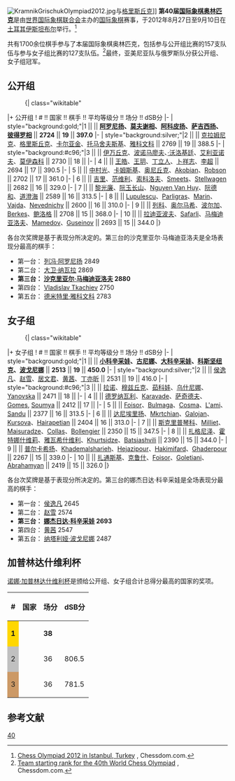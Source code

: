 [[File:KramnikGrischukOlympiad2012.jpg|right]]与[[亚历山大·格里斯丘克|格里斯丘克]]]]
'''第40届[[国际象棋奥林匹克|国际象棋奥林匹克]]'''是由[[世界国际象棋联合会|世界国际象棋联合会]]主办的[[国际象棋|国际象棋]]赛事，于2012年8月27日至9月10日在[[土耳其|土耳其]][[伊斯坦布尔|伊斯坦布尔]]举行。<ref name="chessdom">[http://www.chessdom.com/news/chess-olympiad-istanbul-2012 Chess Olympiad 2012 in Istanbul, Turkey] {{Wayback|url=http://www.chessdom.com/news/chess-olympiad-istanbul-2012 |date=20111004153847 }}, Chessdom.com.</ref>

共有1700余位棋手参与了本届国际象棋奥林匹克，包括参与公开组比赛的157支队伍与参与女子组比赛的127支队伍。<ref>[http://www.chessdom.com/team-starting-rank-for-the-40th-world-chess-olympiad/ Team starting rank for the 40th World Chess Olympiad] {{Wayback|url=http://www.chessdom.com/team-starting-rank-for-the-40th-world-chess-olympiad/ |date=20200925111123 }}, Chessdom.com.</ref>最终，亚美尼亚队与俄罗斯队分获公开组、女子组冠军。

== 公开组 ==
:{| class="wikitable"
|+ 公开组
! # !! 国家 !! 棋手 !! 平均等级分 !! 场分 !! dSB分
|-
| style="background:gold;"|1 || '''{{ARM}}''' || '''[[列冯·阿罗尼扬|阿罗尼扬]]、[[谢尔盖·莫夫谢相|莫夫谢相]]、[[弗拉基米尔·阿科皮扬|阿科皮扬]]、[[加布里埃尔·萨吉西扬|萨吉西扬]]、[[提格兰·列沃诺维奇·彼得罗相|彼得罗相]]''' || '''2724''' || '''19''' || '''397.0'''
|-
| style="background:silver;"|2 || {{RUS}} || [[弗拉基米尔·鲍里索维奇·克拉姆尼克|克拉姆尼克]]、[[亚历山大·格里斯丘克|格里斯丘克]]、[[谢尔盖·卡尔亚金|卡尔亚金]]、[[叶夫根尼·托马舍夫斯基|托马舍夫斯基]]、[[德米特里·雅科文科|雅科文科]] || 2769 || 19 || 388.5
|-
| style="background:#c96;"|3 || {{UKR}} || [[瓦西里·伊万丘克|伊万丘克]]、[[卢斯兰·波诺马廖夫|波诺马廖夫]]、[[安德烈·沃洛基廷|·沃洛基廷]]、[[帕维尔·艾利亚诺夫|艾利亚诺夫]]、[[亚历山大·莫伊森科|莫伊森科]] || 2730 || 18 ||
|-
| 4 || {{CHN}} || [[王皓_(国际象棋棋手)|王皓]]、[[王玥|王玥]]、[[丁立人|丁立人]]、[[卜祥志|卜祥志]]、[[李超_(棋手)|李超]] || 2694 || 17 || 390.5
|-
| 5 || {{USA}} || [[中村光|中村光]]、[[加塔·卡姆斯基|卡姆斯基]]、[[亚历山大·奥尼丘克|奥尼丘克]]、[[Varuzhan_Akobian|Akobian]]、[[Ray_Robson|Robson]] || 2702 || 17 || 361.0
|-
| 6 || {{NED}} || [[阿尼什·吉里|吉里]]、[[勒·范维利|范维利]]、[[伊万·索科洛夫|索科洛夫]]、[[Jan_Smeets|Smeets]]、[[Daniel_Stellwagen|Stellwagen]] || 2682 || 16 || 329.0
|-
| 7 || {{VIE}} || [[黎光廉|黎光廉]]、[[阮玉长山|阮玉长山]]、[[Nguyen_Van_Huy|Nguyen Van Huy]]、[[阮德和|阮德和]]、[[道澄海|道澄海]] || 2589 || 16 || 313.5
|-
| 8 || {{ROM}} || [[Constantin_Lupulescu|Lupulescu]]、[[Mircea-Emilian_Parligras|Parligras]]、[[Mihail_Marin|Marin]]、[[Levente_Vajda|Vajda]]、[[Vladislav_Nevednichy|Nevednichy]] || 2600 || 16 || 310.0
|-
| 9 || {{HUN}} || [[彼得·列科|列科]]、[[奥尔马希·佐尔坦|奥尔马希]]、[[波尔加·朱迪|波尔加]]、[[Ferenc_Berkes|Berkes]]、[[鲍洛格·乔鲍|鲍洛格]] || 2708 || 15 || 368.0
|-
| 10 || {{AZE}} || [[泰穆尔·拉迪亚波夫|拉迪亚波夫]]、[[Eltaj_Safarli|Safarli]]、[[沙克里亚尔·马梅迪亚洛夫|马梅迪亚洛夫]]、[[Rauf_Mamedov|Mamedov]]、[[Gadir_Guseinov|Guseinov]] || 2693 || 15 || 344.0
|}

各台次奖牌是基于表现分所决定的。第三台的沙克里亚尔·马梅迪亚洛夫是全场表现分最高的棋手：
* 第一台：{{flagicon|ARM}} [[列冯·阿罗尼扬|列冯·阿罗尼扬]] 2849
* 第二台：{{flagicon|CZE}} [[大卫·纳瓦拉|大卫·纳瓦拉]] 2869
* '''第三台：{{flagicon|AZE}} [[沙克里亚尔·马梅迪亚洛夫|沙克里亚尔·马梅迪亚洛夫]] 2880'''
* 第四台：{{flagicon|FRA}} [[Vladislav_Tkachiev|Vladislav Tkachiev]] 2750
* 第五台：{{flagicon|RUS}} [[德米特里·雅科文科|德米特里·雅科文科]] 2783

== 女子组 ==
:{| class="wikitable"
|+ 女子组
! # !! 国家 !! 棋手 !! 平均等级分 !! 场分 !! dSB分
|-
| style="background:gold;"|1 || '''{{RUS}}''' || '''[[塔季扬娜·科辛采娃|小科辛采娃]]、[[瓦莲京娜·古尼娜|古尼娜]]、[[娜杰日达·科辛采娃|大科辛采娃]]、[[亚历山德拉·科斯坚纽克|科斯坚纽克]]、[[纳塔利娅·波戈尼娜|波戈尼娜]]''' || '''2513''' || '''19''' || '''450.0'''
|-
| style="background:silver;"|2 || {{CHN}} || [[侯逸凡|侯逸凡]]、[[赵雪|赵雪]]、[[居文君|居文君]]、[[黄茜|黄茜]]、[[丁亦昕|丁亦昕]] || 2531 || 19 || 416.0
|-
| style="background:#c96;"|3 || {{UKR}} || [[卡特尔纳·拉诺|拉诺]]、[[玛丽亚·穆兹丘克|穆兹丘克]]、[[纳塔利娅·茹科娃|茹科娃]]、[[安娜·乌什尼娜|乌什尼娜]]、[[Inna_Yanovska|Yanovska]] || 2471 || 18 ||
|-
| 4 || {{IND}} || [[哈里卡·德罗纳瓦利|德罗纳瓦利]]、[[Eesha_Karavade|Karavade]]、[[塔尼娅·萨奇德夫|萨奇德夫]]、[[Mary_Ann_Gomes|Gomes]], [[Soumya_Swaminathan|Soumya]] || 2412 || 17 ||
|-
| 5 || {{ROM}} || [[Cristina-Adela_Foisor|Foisor]]、[[Irina_Bulmaga|Bulmaga]]、[[Elena-Luminiţa_Cosma|Cosma]]、[[Alina_L'ami|L'ami]]、[[Mihaela_Sandu|Sandu]] || 2377 || 16 || 313.5
|-
| 6 || {{ARM}} || [[埃利娜·达尼埃里扬|达尼埃里扬]]、[[Lilit_Mkrtchian|Mkrtchian]]、[[Lilit_Galojan|Galojan]]、[[Maria_Kursova|Kursova]]、[[Anna_Hairapetian|Hairapetian]] || 2404 || 16 || 313.0
|-
| 7 || {{FRA}} || [[阿尔米拉·斯克里普琴科|斯克里普琴科]]、[[Sophie_Milliet|Milliet]]、[[Nino_Maisuradze|Maisuradze]]、[[Silvia_Collas|Collas]]、[[Andreea_Bollengier|Bollengier]] || 2350 || 15 || 347.5
|-
| 8 || {{GEO}} || [[娜娜·扎格尼泽|扎格尼泽]]、[[贝拉·霍特娜什维莉|霍特娜什维莉]]、[[利拉·雅瓦希什维利|雅瓦希什维利]]、[[Nino_Khurtsidze|Khurtsidze]]、[[Nino_Batsiashvili|Batsiashvili]] || 2390 || 15 || 344.0
|-
| 9 || {{IRN}} || [[阿图莎·普尔卡希扬|普尔卡希扬]]、[[Sarasadat_Khademalsharieh|Khademalsharieh]]、[[Mitra_Hejazipour|Hejazipour]]、[[Ghazal_Hakimifard|Hakimifard]]、[[Shayesteh_Ghaderpour|Ghaderpour]] || 2267 || 15 || 339.0
|-
| 10 || {{USA}} || [[安娜·扎通斯基|扎通斯基]]、[[伊琳娜·克鲁什|克鲁什]]、[[Sabina_Foisor|Foisor]]、[[Rusudan_Goletiani|Goletiani]]、[[Tatev_Abrahamyan|Abrahamyan]] || 2419 || 15 || 326.0
|}

各台次奖牌是基于表现分所决定的。第三台的娜杰日达·科辛采娃是全场表现分最高的棋手：

* 第一台：{{flagicon|CHN}} [[侯逸凡|侯逸凡]] 2645
* 第二台：{{flagicon|CHN}} [[赵雪|赵雪]] 2574
* '''第三台：{{flagicon|RUS}} [[娜杰日达·科辛采娃|娜杰日达·科辛采娃]] 2693'''
* 第四台：{{flagicon|CHN}} [[黄茜|黄茜]] 2547
* 第五台：{{flagicon|RUS}} [[纳塔利娅·波戈尼娜|纳塔利娅·波戈尼娜]] 2487

== 加普林达什维利杯 ==
[[诺娜·加普林达什维利杯|诺娜·加普林达什维利杯]]是颁给公开组、女子组合计总得分最高的国家的奖项。

{| class="wikitable" style="font-size: 95%;"
|-			
! #
! 国家
! 场分
! dSB分
|-
| style="background:gold;"| '''1'''
| '''{{RUS}}'''
| '''38'''
| 
|-
| style="background:silver;"| 2
| {{CHN}}
| 36
| 806.5
|-
| style="background:#c96;"| 3
| {{UKR}}
| 36
| 781.5
|}

== 参考文献 ==
{{reflist}}

{{国际象棋奥林匹克}}
[[Category:国际象棋奥林匹克|40]]